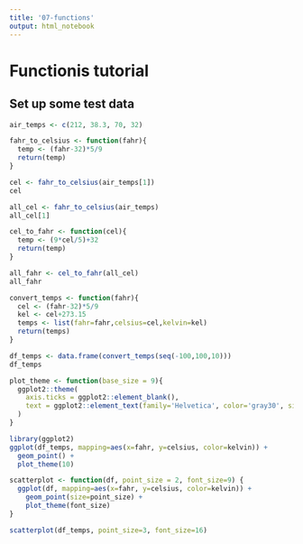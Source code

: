 ```yaml
---
title: '07-functions'
output: html_notebook
---
```


# Functionis tutorial

## Set up some test data

```r
air_temps <- c(212, 38.3, 70, 32)

fahr_to_celsius <- function(fahr){
  temp <- (fahr-32)*5/9
  return(temp)
}

cel <- fahr_to_celsius(air_temps[1])
cel
```
```r
all_cel <- fahr_to_celsius(air_temps)
all_cel[1]
```
```r
cel_to_fahr <- function(cel){
  temp <- (9*cel/5)+32
  return(temp)
}

all_fahr <- cel_to_fahr(all_cel)
all_fahr
```
```r
convert_temps <- function(fahr){
  cel <- (fahr-32)*5/9
  kel <- cel+273.15
  temps <- list(fahr=fahr,celsius=cel,kelvin=kel)
  return(temps)
}

df_temps <- data.frame(convert_temps(seq(-100,100,10)))
df_temps
```

```r
plot_theme <- function(base_size = 9){
  ggplot2::theme(
    axis.ticks = ggplot2::element_blank(),
    text = ggplot2::element_text(family='Helvetica', color='gray30', size=base_size)
  )
}

library(ggplot2)
ggplot(df_temps, mapping=aes(x=fahr, y=celsius, color=kelvin)) +
  geom_point() +
  plot_theme(10)
```
```r
scatterplot <- function(df, point_size = 2, font_size=9) {
  ggplot(df, mapping=aes(x=fahr, y=celsius, color=kelvin)) +
    geom_point(size=point_size) +
    plot_theme(font_size)
}

scatterplot(df_temps, point_size=3, font_size=16)
```

